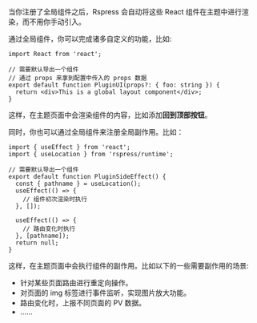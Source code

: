当你注册了全局组件之后，Rspress 会自动将这些 React 组件在主题中进行渲染，而不用你手动引入。

通过全局组件，你可以完成诸多自定义的功能，比如:

```tsx title="compUi.tsx"
import React from 'react';

// 需要默认导出一个组件
// 通过 props 来拿到配置中传入的 props 数据
export default function PluginUI(props?: { foo: string }) {
  return <div>This is a global layout component</div>;
}
```

这样，在主题页面中会渲染组件的内容，比如添加**回到顶部按钮**。

同时，你也可以通过全局组件来注册全局副作用。比如：

```tsx title="compSideEffect.tsx"
import { useEffect } from 'react';
import { useLocation } from 'rspress/runtime';

// 需要默认导出一个组件
export default function PluginSideEffect() {
  const { pathname } = useLocation();
  useEffect(() => {
    // 组件初次渲染时执行
  }, []);

  useEffect(() => {
    // 路由变化时执行
  }, [pathname]);
  return null;
}
```

这样，在主题页面中会执行组件的副作用。比如以下的一些需要副作用的场景:

- 针对某些页面路由进行重定向操作。
- 对页面的 img 标签进行事件监听，实现图片放大功能。
- 路由变化时，上报不同页面的 PV 数据。
- ......
